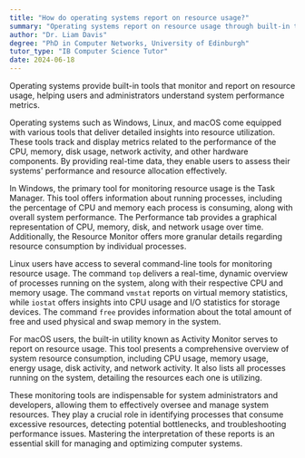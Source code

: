 ```yaml
---
title: "How do operating systems report on resource usage?"
summary: "Operating systems report on resource usage through built-in tools that monitor and display system performance metrics."
author: "Dr. Liam Davis"
degree: "PhD in Computer Networks, University of Edinburgh"
tutor_type: "IB Computer Science Tutor"
date: 2024-06-18
---
```


Operating systems provide built-in tools that monitor and report on resource usage, helping users and administrators understand system performance metrics.

Operating systems such as Windows, Linux, and macOS come equipped with various tools that deliver detailed insights into resource utilization. These tools track and display metrics related to the performance of the CPU, memory, disk usage, network activity, and other hardware components. By providing real-time data, they enable users to assess their systems' performance and resource allocation effectively.

In Windows, the primary tool for monitoring resource usage is the Task Manager. This tool offers information about running processes, including the percentage of CPU and memory each process is consuming, along with overall system performance. The Performance tab provides a graphical representation of CPU, memory, disk, and network usage over time. Additionally, the Resource Monitor offers more granular details regarding resource consumption by individual processes.

Linux users have access to several command-line tools for monitoring resource usage. The command `top` delivers a real-time, dynamic overview of processes running on the system, along with their respective CPU and memory usage. The command `vmstat` reports on virtual memory statistics, while `iostat` offers insights into CPU usage and I/O statistics for storage devices. The command `free` provides information about the total amount of free and used physical and swap memory in the system.

For macOS users, the built-in utility known as Activity Monitor serves to report on resource usage. This tool presents a comprehensive overview of system resource consumption, including CPU usage, memory usage, energy usage, disk activity, and network activity. It also lists all processes running on the system, detailing the resources each one is utilizing.

These monitoring tools are indispensable for system administrators and developers, allowing them to effectively oversee and manage system resources. They play a crucial role in identifying processes that consume excessive resources, detecting potential bottlenecks, and troubleshooting performance issues. Mastering the interpretation of these reports is an essential skill for managing and optimizing computer systems.
    